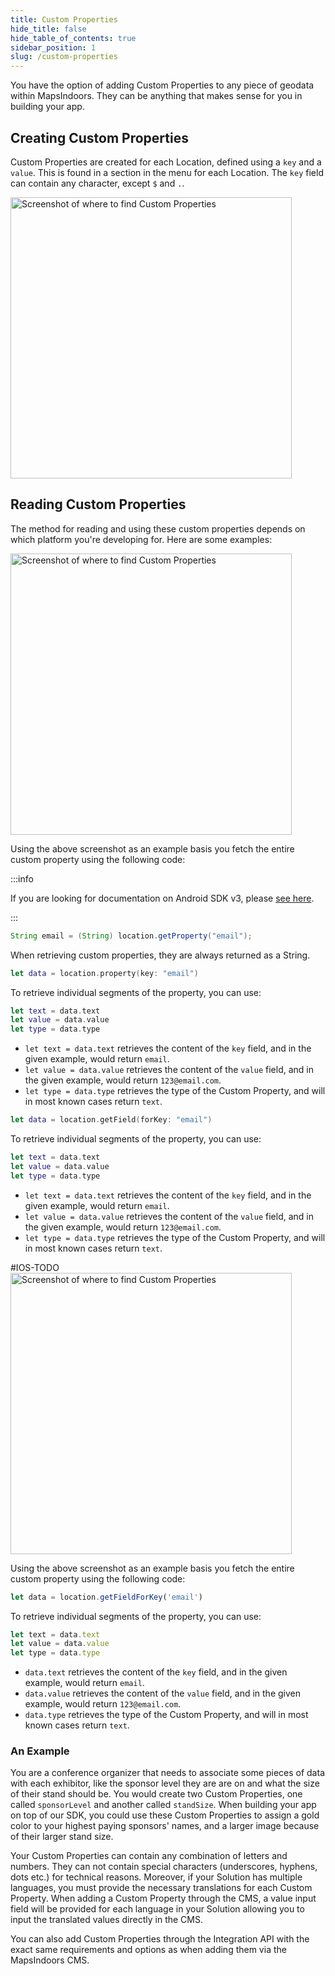 ```yaml
---
title: Custom Properties
hide_title: false
hide_table_of_contents: true
sidebar_position: 1
slug: /custom-properties
---
```



You have the option of adding Custom Properties to any piece of geodata within MapsIndoors. They can be anything that makes sense for you in building your app.

## Creating Custom Properties

Custom Properties are created for each Location, defined using a `key` and a `value`. This is found in a section in the menu for each Location. The `key` field can contain any character, except `$` and `.`.

<img src="/img/data/custom-properties.png" alt="Screenshot of where to find Custom Properties" width="450"/>

## Reading Custom Properties

The method for reading and using these custom properties depends on which platform you're developing for. Here are some examples:

<img src="/img/data/custom-properties-cms-example.png" alt="Screenshot of where to find Custom Properties" width="450"/>

Using the above screenshot as an example basis you fetch the entire custom property using the following code:

<Tabs groupId="data-custom-properties">
<TabItem value="android" label="Android v4" default>

:::info

If you are looking for documentation on Android SDK v3, please [see here](https://docs-legacy.mapsindoors.com/content/legacy/android_v3/).

:::

```java
String email = (String) location.getProperty("email");
```

When retrieving custom properties, they are always returned as a String.

</TabItem>
<TabItem value="ios-v3" label="iOS v3" default>


```swift
let data = location.property(key: "email")
```

To retrieve individual segments of the property, you can use:

```swift
let text = data.text
let value = data.value
let type = data.type
```

* `let text = data.text` retrieves the content of the `key` field, and in the given example, would return `email`.
* `let value = data.value` retrieves the content of the `value` field, and in the given example, would return `123@email.com`.
* `let type = data.type` retrieves the type of the Custom Property, and will in most known cases return `text`.

</TabItem>
<TabItem value="ios-v3" label="iOS v3">

```swift
let data = location.getField(forKey: "email")
```

To retrieve individual segments of the property, you can use:

```swift
let text = data.text
let value = data.value
let type = data.type
```

* `let text = data.text` retrieves the content of the `key` field, and in the given example, would return `email`.
* `let value = data.value` retrieves the content of the `value` field, and in the given example, would return `123@email.com`.
* `let type = data.type` retrieves the type of the Custom Property, and will in most known cases return `text`.

</TabItem>

<TabItem value="ios-v4" label="iOS v4" default>
#IOS-TODO

</TabItem>
<TabItem value="web" label="Web v4" default>

<img src="/img/data/custom-properties-cms-example.png" alt="Screenshot of where to find Custom Properties" width="450"/>

Using the above screenshot as an example basis you fetch the entire custom property using the following code:


```js
let data = location.getFieldForKey('email')
```

To retrieve individual segments of the property, you can use:

```js
let text = data.text
let value = data.value
let type = data.type
```

* `data.text` retrieves the content of the `key` field, and in the given example, would return `email`.
* `data.value` retrieves the content of the `value` field, and in the given example, would return `123@email.com`.
* `data.type` retrieves the type of the Custom Property, and will in most known cases return `text`.

</TabItem>
</Tabs>

### An Example

You are a conference organizer that needs to associate some pieces of data with each exhibitor, like the sponsor level they are are on and what the size of their stand should be. You would create two Custom Properties, one called `sponsorLevel` and another called `standSize`. When building your app on top of our SDK, you could use these Custom Properties to assign a gold color to your highest paying sponsors' names, and a larger image because of their larger stand size.

Your Custom Properties can contain any combination of letters and numbers. They can not contain special characters (underscores, hyphens, dots etc.) for technical reasons. Moreover, if your Solution has multiple languages, you must provide the necessary translations for each Custom Property. When adding a Custom Property through the CMS, a value input field will be provided for each language in your Solution allowing you to input the translated values directly in the CMS.

You can also add Custom Properties through the Integration API with the exact same requirements and options as when adding them via the MapsIndoors CMS.
